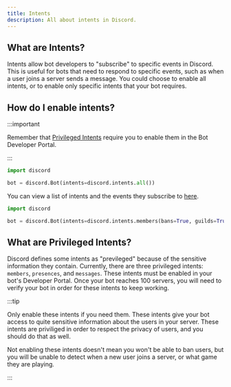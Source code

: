 ```yaml
---
title: Intents
description: All about intents in Discord.
---
```




## What are Intents?

Intents allow bot developers to "subscribe" to specific events in Discord. This is useful for bots that need to respond to specific events, such as when a user joins a server sends a message. You could choose to enable all intents, or to enable only specific intents that your bot requires.

## How do I enable intents?

:::important

Remember that [Privileged Intents](#what-are-privileged-intents) require you to enable them in the Bot Developer Portal.

:::

<Tabs>
  <TabItem value="enabling-all-intents" label="Enabling all intents" default>

  ```python
  import discord

  bot = discord.Bot(intents=discord.intents.all())
  ```

  </TabItem>
    
  <TabItem value="enabling-specific-intents" label="Enabling specific intents">

  You can view a list of intents and the events they subscribe to [here](https://docs.pycord.dev/en/master/api.html#discord.Intents).

  ```python
  import discord

  bot = discord.Bot(intents=discord.intents.members(bans=True, guilds=True))
  ```

  </TabItem>
</Tabs>

## What are Privileged Intents?

Discord defines some intents as "previleged" because of the sensitive information they contain. Currently, there are three privileged intents: `members`, `presences`, and `messages`. These intents must be enabled in your bot's Developer Portal. Once your bot reaches 100 servers, you will need to verify your bot in order for these intents to keep working.

:::tip

Only enable these intents if you need them. These intents give your bot access to quite sensitive information about the users in your server. These intents are priviliged in order to respect the privacy of users, and you should do that as well.

Not enabling these intents doesn't mean you won't be able to ban users, but you will be unable to detect when a new user joins a server, or what game they are playing. 

:::
